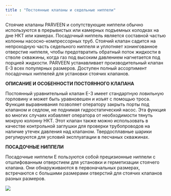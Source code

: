 ```yaml
---
title : "Постоянные клапаны и седельные ниппели"
---
```


Стоячие клапаны PARVEEN и сопутствующие ниппели обычно используются в прерывистых или камерных подъемных колодках на дне НКТ или камерах. Посадочный ниппель является составной частью колонны насосно-компрессорных труб. Стоячий клапан садится на непроходную часть седельного ниппеля и уплотняет хонингованное отверстие ниппеля, чтобы предотвратить обратный поток жидкости в стволе скважины, когда газ под высоким давлением нагнетается под порцией жидкости. PARVEEN устанавливает производительный клапан E-3 всех популярных размеров. Доступен полный ассортимент посадочных ниппелей для установки стоячих клапанов.

**ОПИСАНИЕ И ОСОБЕННОСТИ ПОСТОЯННОГО КЛАПАНА**

Постоянный уравнительный клапан E-3 имеет стандартную ловильную горловину и может быть уравновешен и изъят с помощью троса. Функция выравнивания позволяет оператору закрыть порты под клапаном и седлом, не поднимая гидростатический насос. Эта функция во многих случаях избавляет оператора от необходимости тянуть мокрую колонну НКТ. Этот клапан также можно использовать в качестве контрольной заглушки для проверки трубопроводов на наличие утечек давления над клапаном. Твердосплавные шарики регулируются для условий эксплуатации в песчаных скважинах.

**ПОСАДОЧНЫЕ НИППЕЛИ**

Посадочные ниппели E пользуются собой прецизионные ниппели с отшлифованным отверстием для установки и герметизации стоячего клапана. Они обнаруживаются в первоначальных размерах, встречаются с большими размерами отверстий для стоячих клапанов разных размеров.

<img src="./standing-valves-and-seating-nipples.png" />